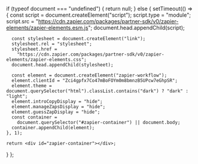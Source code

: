   if (typeof document === "undefined") {
    return null;
  } else {
    setTimeout(() => {
      const script = document.createElement("script");
      script.type = "module";
      script.src =
        "https://cdn.zapier.com/packages/partner-sdk/v0/zapier-elements/zapier-elements.esm.js";
      document.head.appendChild(script);

      const stylesheet = document.createElement("link");
      stylesheet.rel = "stylesheet";
      stylesheet.href =
        "https://cdn.zapier.com/packages/partner-sdk/v0/zapier-elements/zapier-elements.css";
      document.head.appendChild(stylesheet);

      const element = document.createElement("zapier-workflow");
      element.clientId = "Zci4gpfx7Co47mBoFOYm0m8bmnzB5UPcw7eGhpSR";
      element.theme = document.querySelector("html").classList.contains("dark") ? "dark" : "light";
      element.introCopyDisplay = "hide";
      element.manageZapsDisplay = "hide";
      element.guessZapDisplay = "hide";
      const container =
        document.querySelector("#zapier-container") || document.body;
      container.appendChild(element);
    }, 1);

    return <div id="zapier-container"></div>;

}
};
